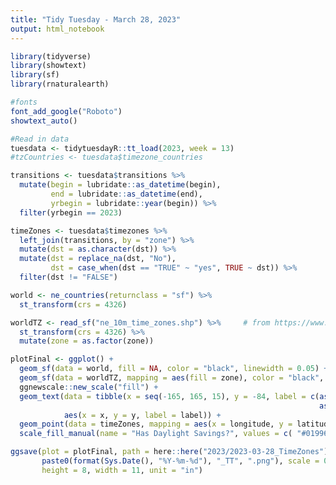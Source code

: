 ```yaml
---
title: "Tidy Tuesday - March 28, 2023"
output: html_notebook
---
```


```r
library(tidyverse)
library(showtext)
library(sf)
library(rnaturalearth)

#fonts
font_add_google("Roboto")
showtext_auto()

#Read in data
tuesdata <- tidytuesdayR::tt_load(2023, week = 13)
#tzCountries <- tuesdata$timezone_countries

```

```r
transitions <- tuesdata$transitions %>%
  mutate(begin = lubridate::as_datetime(begin),
         end = lubridate::as_datetime(end),
         yrbegin = lubridate::year(begin)) %>%
  filter(yrbegin == 2023)

timeZones <- tuesdata$timezones %>%
  left_join(transitions, by = "zone") %>%
  mutate(dst = as.character(dst)) %>%
  mutate(dst = replace_na(dst, "No"),
         dst = case_when(dst == "TRUE" ~ "yes", TRUE ~ dst)) %>%
  filter(dst != "FALSE")

world <- ne_countries(returnclass = "sf") %>%
  st_transform(crs = 4326)

worldTZ <- read_sf("ne_10m_time_zones.shp") %>%     # from https://www.naturalearthdata.com/
  st_transform(crs = 4326) %>%
  mutate(zone = as.factor(zone))

```

```r
plotFinal <- ggplot() +
  geom_sf(data = world, fill = NA, color = "black", linewidth = 0.05) +
  geom_sf(data = worldTZ, mapping = aes(fill = zone), color = "black", alpha = 0.3, linewidth = 0.1) +
  ggnewscale::new_scale("fill") +
  geom_text(data = tibble(x = seq(-165, 165, 15), y = -84, label = c(as.character(glue::glue("{seq(-11, 0, 1)}")),
                                                                     as.character(glue::glue("+{seq(1, 11, 1)}")))),
            aes(x = x, y = y, label = label)) +
  geom_point(data = timeZones, mapping = aes(x = longitude, y = latitude, fill = fct_rev(dst)), pch = 21) +
  scale_fill_manual(name = "Has Daylight Savings?", values = c( "#01996F", "#FF930A"))

```

```r
ggsave(plot = plotFinal, path = here::here("2023/2023-03-28_TimeZones"),
       paste0(format(Sys.Date(), "%Y-%m-%d"), "_TT", ".png"), scale = 0.6, dpi = 300,
       height = 8, width = 11, unit = "in")
```
